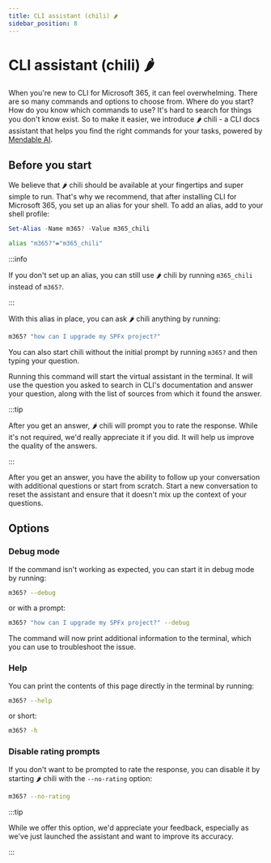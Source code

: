 ```yaml
---
title: CLI assistant (chili) 🌶️
sidebar_position: 8
---
```



# CLI assistant (chili) 🌶️

When you're new to CLI for Microsoft 365, it can feel overwhelming. There are so many commands and options to choose from. Where do you start? How do you know which commands to use? It's hard to search for things you don't know exist. So to make it easier, we introduce 🌶️ chili - a CLI docs assistant that helps you find the right commands for your tasks, powered by [Mendable AI](https://www.mendable.ai/).

## Before you start

We believe that 🌶️ chili should be available at your fingertips and super simple to run. That's why we recommend, that after installing CLI for Microsoft 365, you set up an alias for your shell. To add an alias, add to your shell profile:

<Tabs>
  <TabItem value="PowerShell">

  ```powershell
  Set-Alias -Name m365? -Value m365_chili
  ```

  </TabItem>
  <TabItem value="Bash">

  ```bash
  alias "m365?"="m365_chili"
  ```

  </TabItem>
</Tabs>

:::info

If you don't set up an alias, you can still use 🌶️ chili by running `m365_chili` instead of `m365?`.

:::

With this alias in place, you can ask 🌶️ chili anything by running:

```sh
m365? "how can I upgrade my SPFx project?"
```

You can also start chili without the initial prompt by running `m365?` and then typing your question.

Running this command will start the virtual assistant in the terminal. It will use the question you asked to search in CLI's documentation and answer your question, along with the list of sources from which it found the answer.

:::tip

After you get an answer, 🌶️ chili will prompt you to rate the response. While it's not required, we'd really appreciate it if you did. It will help us improve the quality of the answers.

:::

After you get an answer, you have the ability to follow up your conversation with additional questions or start from scratch. Start a new conversation to reset the assistant and ensure that it doesn't mix up the context of your questions.

## Options

### Debug mode

If the command isn't working as expected, you can start it in debug mode by running:

```sh
m365? --debug
```

or with a prompt:

```sh
m365? "how can I upgrade my SPFx project?" --debug
```

The command will now print additional information to the terminal, which you can use to troubleshoot the issue.

### Help

You can print the contents of this page directly in the terminal by running:

```sh
m365? --help
```

or short:

```sh
m365? -h
```

### Disable rating prompts

If you don't want to be prompted to rate the response, you can disable it by starting 🌶️ chili with the `--no-rating` option:

```sh
m365? --no-rating
```

:::tip

While we offer this option, we'd appreciate your feedback, especially as we've just launched the assistant and want to improve its accuracy.

:::
